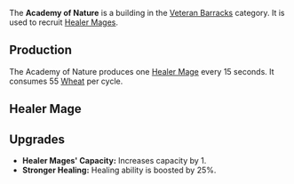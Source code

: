 {{Infobox building
| name = Academy of Nature
| image = [[File:Academy_of_nature.png]]
| category = Veteran Barracks
| cycle = 15s
| capacity = 3
| build_cost = 120 [[Crystal]], 55 [[Metal]], 120 [[Wood]]
| description = Recruits Healer Mages.
}}

The '''Academy of Nature''' is a building in the [[Veteran Barracks]] category. It is used to recruit [[Healer Mage]]s.

== Production ==
The Academy of Nature produces one [[Healer Mage]] every 15 seconds. It consumes 55 [[Wheat]] per cycle.

== Healer Mage ==
{{Infobox unit
| name = Healer Mage
| image = 
| type = Arcane
| hp = 70
| heal = 19
| trait = +5% HP to [Arcane] troops for each Healer Mage on the battlefield, up to 100%.
}}

== Upgrades ==
* '''Healer Mages' Capacity:''' Increases capacity by 1.
* '''Stronger Healing:''' Healing ability is boosted by 25%.